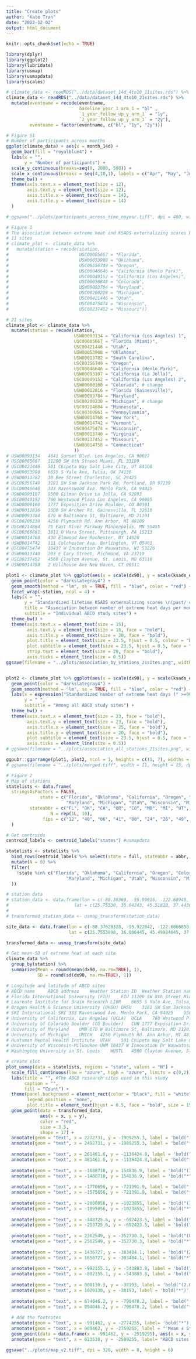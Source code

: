 ```yaml
---
title: "Create plots"
author: "Kate Tran"
date: "2022-12-02"
output: html_document
---
```


```r
knitr::opts_chunk$set(echo = TRUE)
```

```r
library(dplyr)
library(ggplot2)
library(lubridate)
library(usmap)
library(usmapdata)
library(scales)
```

```r
# climate_data <- readRDS("../data/dataset_14d_4to10_11sites.rds") %>% 
climate_data <- readRDS("../data/dataset_14d_4to10_21sites.rds") %>% 
  mutate(eventname = recode(eventname,
                            baseline_year_1_arm_1 = "bl" ,
                            `1_year_follow_up_y_arm_1` = "1y",
                            `2_year_follow_up_y_arm_1` = "2y"),
         eventname = factor(eventname, c("bl", "1y", "2y")))
```

```r
# Figure S1
# Number of participants across months
ggplot(climate_data) + aes(x = month_14d) +
  geom_bar(fill = "royalblue4") +
  labs(x = "",
       y = "Number of participants") +
  scale_y_continuous(breaks=seq(0, 2000, 500)) +
  scale_x_continuous(breaks = seq(4,10,1), labels = c("Apr", "May", "Jun", "Jul", "Aug", "Sep", "Oct")) +
  theme_bw() +
  theme(axis.text.x = element_text(size = 12),
        axis.text.y = element_text(size = 12),
        axis.title.x = element_text(size = 14),
        axis.title.y = element_text(size = 14)
  )

# ggsave("../plots/participants_across_time_noyear.tiff", dpi = 400, width = 6, height = 4)
```

```r
# Figure 1
# The association between extreme heat and KSADS externalizing scores by stations
# 11 sites
# climate_plot <- climate_data %>% 
#   mutate(station = recode(station,
#                           USC00085667 = "Florida",
#                           USW00053908	= "Oklahoma",
#                           USC00356749	= "Oregon",
#                           USC00046646	= "California (Menlo Park)",
#                           USC00049152	= "California (Los Angeles)",
#                           USC00050848	= "Colorado",
#                           USW00093784	= "Maryland",
#                           USC00200228	= "Michigan",
#                           USC00421446	= "Utah",
#                           USC00475474	= "Wisconsin",
#                           USC00237452	= "Missouri"))

# 21 sites
climate_plot <- climate_data %>% 
  mutate(station = recode(station,
                          USW00093134 = "California (Los Angeles) 1",
                          USC00085667 = "Florida (Miami)",
                          USC00421446 = "Utah",
                          USW00053908 = "Oklahoma",
                          USW00013782 = "South Carolina",
                          USC00356749 = "Oregon",
                          USC00046646 = "California (Menlo Park)",
                          USW00093107 = "California (La Jolla)",
                          USC00049152 = "California (Los Angeles) 2",
                          USW00000160 = "Colorado", # change
                          USW00012816 = "Florida (Gainesville)",
                          USW00093784 = "Maryland",
                          USC00200230 = "Michigan", # change
                          USC00214884 = "Minnesota",
                          USC00360861 = "Pennsylvania",
                          USW00014768 = "New York",
                          USW00014742 = "Vermont",
                          USC00475474 = "Wisconsin",
                          USW00013740 = "Virginia",
                          USC00237452 = "Missouri",
                          USW00014758 = "Connecticut"
                          ))
# USW00093134	4641 Sunset Blvd. Los Angeles, CA 90027
# USC00085667	11200 SW 8th Street Miami, FL 33199
# USC00421446	501 Chipeta Way Salt Lake City, UT 84108
# USW00053908	6655 S Yale Ave, Tulsa, OK 74136
# USW00013782	30 Bee Street Charleston, SC 29425
# USC00356749	3181 SW Sam Jackson Park Rd, Portland, OR 97239
# USC00046646	333 Ravenswood Ave. Menlo Park, CA 94025
# USW00093107	9500 Gilman Drive La Jolla, CA 92093
# USC00049152	760 Westwood Plaza Los Angeles, CA 90095
# USW00000160	1777 Exposition Drive Boulder, CO 80301
# USW00012816	1600 SW Archer Rd, Gainesville, FL 32610
# USW00093784	670 W Baltimore St, Baltimore, MD 21201
# USC00200230	4250 Plymouth Rd. Ann Arbor, MI 48109
# USC00214884	75 East River Parkway Minneapolis, MN 55455
# USC00360861	3811 O'Hara Street, Pittsburgh, PA 15213
# USW00014768	430 Elmwood Ave Rochester, NY 14620
# USW00014742	111 Colchester Ave. Burlington, VT 05401
# USC00475474	10437 W Innovation Dr Wauwatosa, WI 53226
# USW00013740	203 E Cary Street, Richmond, VA 23219
# USC00237452	4560 Clayton Avenue, St. Louis, MO 63110
# USW00014758	2 Hillhouse Ave New Haven, CT 06511

plot1 <- climate_plot %>% ggplot(aes(x = scale(dx90), y = scale(ksads_externalizing_exclude_attentation_symptoms_sum))) +
  geom_point(color = "darkslategray4") +
  geom_smooth(method = "lm", se = TRUE, fill = "blue", color = "red") +
  facet_wrap(~station, ncol = 4) +
  labs(x = "",
       y = "Standardized lifetime KSADS externalizing scores \n(past/ current)",
       title = "Association between number of extreme heat days per month and\nlifetime externalizing scores\n",
       subtitle = "Individual ABCD study sites") +
  theme_bw() +
  theme(axis.text.x = element_text(size = 15),
        axis.text.y = element_text(size = 18, face = "bold"),
        axis.title.y = element_text(size = 20, face = "bold"),
        plot.title = element_text(size = 23.5, hjust = 0.5, colour = "black", face = "bold"),
        plot.subtitle = element_text(size = 23.5, hjust = 0.5, face = "bold"),
        strip.text = element_text(size = 20, face = "bold"),
        axis.ticks = element_line(size = 0.5))
ggsave(filename = "../plots/association_by_stations_21sites.png", width = 15, height = 12, dpi = 620)


plot2 <- climate_plot %>% ggplot(aes(x = scale(dx90), y = scale(ksads_externalizing_exclude_attentation_symptoms_sum))) +
  geom_point(color = "darkslategray4") +
  geom_smooth(method = "lm", se = TRUE, fill = "blue", color = "red") +
  labs(x = expression("Standardized number of extreme heat days (" >=90 ~ "°F) per month"),
       y = " ",
       subtitle = "Among all ABCD study sites") +
  theme_bw() +
  theme(axis.text.x = element_text(size = 23, face = "bold"),
        axis.text.y = element_text(size = 23, face = "bold"),
        axis.title.x = element_text(size = 25, face = "bold"),
        axis.title.y = element_text(size = 20, face = "bold"),
        plot.subtitle = element_text(size = 23.5, hjust = 0.5, face = "bold"),
        axis.ticks = element_line(size = 0.5))
# ggsave(filename = "../plots/association_all_stations_21sites.png", width = 8, height = 6, dpi = 620)

ggpubr::ggarrange(plot1, plot2, ncol = 1, heights = c(11, 7), widths = c(12, 7))
# ggsave(filename = "../plots/merged.tiff", width = 11, height = 15, dpi = 620)
```


```r
# Figure 2
# Map of stations
statelists <- data.frame(
  stringsAsFactors = FALSE,
             state = c("Florida", "Oklahoma", "California", "Oregon", "Colorado", 
                       "Maryland", "Michigan", "Utah", "Wisconsin", "Missouri"),
         stateabbr = c("FL", "OK", "CA", "OR", "CO", "MD", "MI", "UT", "WI", "MO"),
                 N = rep(1L, 10),
              fips = c("12", "40", "06", "41", "08", "24", "26", "49", "55", "29")
  )

# Get centroids
centroid_labels <- centroid_labels("states") #usmapdata

statelists <- statelists %>% 
  bind_rows(centroid_labels %>% select(state = full, stateabbr = abbr, fips) %>% 
  mutate(N = 0) %>% 
  filter(
    !state %in% c("Florida", "Oklahoma", "California", "Oregon", "Colorado", 
                       "Maryland", "Michigan", "Utah", "Wisconsin", "Missouri")
  ))

# station data
# station_data <- data.frame(lon = c(-80.38360, -95.99016, -122.68940, -122.14020, -118.44270, -105.26670, -76.61110, -83.69330, -111.83209, -88.02953, -90.27077),
#                         lat = c(25.75530, 36.04243, 45.51810, 37.44360, 34.06970, 39.99190, 39.28140, 42.24160, 40.81496, 43.07211, 38.63079))
# 
# transformed_station_data <- usmap_transform(station_data)

site_data <- data.frame(lon = c(-80.37628328, -95.922042, -122.6866858, -122.174686, -118.4442777, -105.2470868, -76.62623195, -83.67669471, -111.8230332, -88.0446058, -90.263963),
                        lat = c(25.7553898, 36.066445, 45.49984645, 37.4566052, 34.065767, 40.01643779, 39.2897359, 42.30939163, 40.7591011, 43.0440144, 38.632994))

transformed_data <- usmap_transform(site_data)

# Get mean-SD of extreme heat at each site
climate_data %>% 
  group_by(station) %>% 
  summarize(Mean = round(mean(dx90, na.rm=TRUE), 1),
            SD = round(sd(dx90, na.rm=TRUE), 1))

```

```r
# Longitude and latitude of ABCD sites
# ABCD name		ABCD address	Weather Station ID	Weather Station name 	site_id_l_br	longitude	latitude
# Florida International University (FIU)	FIU	11200 SW 8th Street Miami, FL 33199	USC00085667	MIAMI NWSFO, FL US	03	-80.37628328	25.7553898
# Laureate Institute for Brain Research	LIBR	6655 S Yale Ave, Tulsa, OK 74136-3326	USW00053908	TULSA R L JONES JR AP, OK US	04	-95.922042	36.066445
# Oregon Health & Science University (OHSU)	OHSU	3181 SW Sam Jackson Park Rd, Portland, OR 97239	USC00356749	PORTLAND KGW-TV, OR US	06	-122.6866858	45.49984645
# SRI International	SRI	333 Ravenswood Ave. Menlo Park, CA 94025	USC00046646	PALO ALTO, CA US 	08	-122.174686	37.4566052
# University of California, Los Angeles (UCLA)	UCLA	760 Westwood Plaza Los Angeles, CA 90095-1759	USC00049152	 U C L A, CA US	09	-118.4442777	34.065767
# University of Colorado Boulder (CU Boulder)	CUB	1777 Exposition Drive Boulder, CO 80301	USC00050848	BOULDER, CO US	02	-105.2470868	40.01643779
# University of Maryland	UMB	670 W Baltimore St, Baltimore, MD 21201	USW00093784	MD SCI CTR BALTIMORE, MD US	12	-76.62623195	39.2897359
# University of Michigan	UMICH	4250 Plymouth Rd. Ann Arbor, MI 48109	USC00200228	ANN ARBOR SE, MI US	13	-83.67669471	42.30939163
# Huntsman Mental Health Institute	UTAH	501 Chipeta Way Salt Lake City, UT 84108	USC00427655	SALT LAKE CITY E BENCH, UT US	16	-111.8230332	40.7591011
# University of Wisconsin-Milwaukee	UWM	10437 W Innovation Dr Wauwatosa, WI 53226	USC00475474	MT MARY COLLEGE, WI US	18	-88.0446058	43.0440144
# Washington University in St. Louis	WUSTL	4560 Clayton Avenue, St. Louis, MO 63110	USC00237452	ST LOUIS SCI CTR, MO US	20	-90.263963	38.632994
```

``` r
# create plot
plot_usmap(data = statelists, regions = "state", values = "N") +
  scale_fill_continuous(low = "azure", high = "azure", limits = c(0,2)) + #high = "lightblue3", 
  labs(title = "", #The ABCD research sites used in this study
       caption = "",
       fill = "Count") +
  theme(panel.background = element_rect(color = "black", fill = "white"),
        legend.position = "none",
        plot.title = element_text(hjust = 0.5, face = "bold", size = 15)) +
  geom_point(data = transformed_data, 
             aes(x = x, y = y), 
             color = "red",
             size = 3.5,
             shape = 17) +
  annotate(geom = "text", x = 2272731, y = -1909255.3, label = 'bold("(16.2±9.9)")', color = "blue", size = 3, parse = TRUE) + #USC00085667
  annotate(geom = "text", x = 2492731, y = -1909255.3, label = 'bold("*")', color = "blue", size = 5, parse = TRUE) + #USC00085667 # x+200k
  
  annotate(geom = "text", x = 261461.6, y = -1136424.8, label = 'bold("(12.9±9.7)")', color = "blue", size = 3, parse = TRUE) + #USW00053908
  annotate(geom = "text", x = 481461.6, y = -1136424.8,label = 'bold("*")', color = "blue", size = 5, parse = TRUE) + #USW00053908
  
  annotate(geom = "text", x = -1688710, y = 154836.9, label = 'bold("(1.7±2.6)")', color = "blue", size = 3, parse = TRUE) + #USC00356749
  annotate(geom = "text", x = -1488710, y = 154836.9, label = 'bold("*")', color = "blue", size = 5, parse = TRUE) + #USC00356749
  
  annotate(geom = "text", x = -1770656, y = -721391.9, label = 'bold("(2.1±2.4)")', color = "blue", size = 3, parse = TRUE) + #USC00046646
  annotate(geom = "text", x = -1575656, y = -721391.9, label = 'bold("*")', color = "blue", size = 5, parse = TRUE) + #USC00046646
  
  annotate(geom = "text", x = -2080056, y = -1023855, label = 'bold("(1.5±2.0)")', color = "blue", size = 3, parse = TRUE) + #USC00049152
  annotate(geom = "text", x = -1895056, y = -1023855, label = 'bold("*")', color = "blue", size = 5, parse = TRUE) + #USC00049152
  
  annotate(geom = "text", x = -448725.6, y = -692423.5, label = 'bold("(7.2±6.7)")', color = "blue", size = 3, parse = TRUE) + #USC00050848
  annotate(geom = "text", x = -253725.6, y = -692423.5, label = 'bold("*")', color = "blue", size = 5, parse = TRUE) + #USC00050848
  
  annotate(geom = "text", x = 2362549, y = -352730.3, label = 'bold("(8.7±7.2)")', color = "blue", size = 3, parse = TRUE) + #USW00093784
  annotate(geom = "text", x = 2562549, y = -352730.3, label = 'bold("*")', color = "blue", size = 5, parse = TRUE) + #USW00093784
  
  annotate(geom = "text", x = 1436727, y = -303404.1, label = 'bold("(2.2±2.9)")', color = "blue", size = 3, parse = TRUE) + #USC00200228
  annotate(geom = "text", x = 1656727, y = -303404.1, label = 'bold("*")', color = "blue", size = 5, parse = TRUE) + #USC00200228
  
  annotate(geom = "text", x = -992155.1, y = -543883.8, label = 'bold("(6.3±8.4)")', color = "blue", size = 3, parse = TRUE) + #USC00421446
  annotate(geom = "text", x = -802155.1, y = -543883.8, label = 'bold("*")', color = "blue", size = 5, parse = TRUE) + #USC00421446
  
  annotate(geom = "text", x = 800130.3, y = -38193, label = 'bold("(2.0±1.8)")', color = "blue", size = 3, parse = TRUE) + #USC00475474
  annotate(geom = "text", x = 1020130, y = -38193, label = 'bold("*")', color = "blue", size = 5, parse = TRUE) + #USC00475474
  
  annotate(geom = "text", x = 674046.2, y = -798478.2, label = 'bold("(10.8±6.7)")', color = "blue", size = 3, parse = TRUE) + #USC00237452
  annotate(geom = "text", x = 894046.2, y = -798478.2, label = 'bold("*")', color = "blue", size = 5, parse = TRUE) + #USC00237452
  
  # Add the footnotes
  annotate(geom = "text", x = -991462, y = -2774255, label= 'bold("*")', color = "blue", size = 5.5, parse = TRUE) +
  annotate(geom = "text", x = 909462, y = -2759255, label = "'Mean ± Standard Deviation of extreme heat days ('>=90~'°F) per month'", color = "blue", size = 4.2, parse = TRUE, fontface = "bold") +
  geom_point(data = data.frame(x = -991462, y = -2519255), aes(x = x, y = y),  color = "red", size = 3.5, shape = 17) +
  annotate(geom = "text", x = 623538, y = -2509255, label= "ABCD sites with corresponding temperature data available", color = "blue", size = 4.2)

ggsave("../plots/map_v2.tiff", dpi = 320, width = 8, height = 6)
```






















